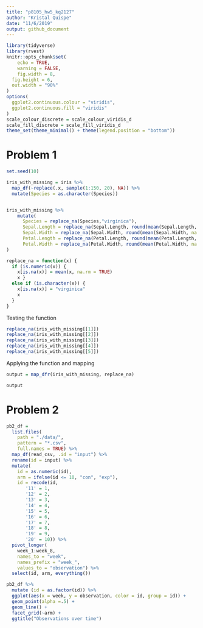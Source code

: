 ```yaml
---
title: "p8105_hw5_kq2127"
author: "Kristal Quispe"
date: "11/6/2019"
output: github_document
---
```


```r
library(tidyverse)
library(rvest)
knitr::opts_chunk$set(
	echo = TRUE,
	warning = FALSE,
	fig.width = 8, 
  fig.height = 6,
  out.width = "90%"
)
options(
  ggplot2.continuous.colour = "viridis",
  ggplot2.continuous.fill = "viridis"
)
scale_colour_discrete = scale_colour_viridis_d
scale_fill_discrete = scale_fill_viridis_d
theme_set(theme_minimal() + theme(legend.position = "bottom"))
```

# Problem 1

```r
set.seed(10)

iris_with_missing = iris %>% 
  map_df(~replace(.x, sample(1:150, 20), NA)) %>%
  mutate(Species = as.character(Species))


iris_with_missing %>% 
    mutate( 
      Species = replace_na(Species,"virginica"), 
      Sepal.Length = replace_na(Sepal.Length, round(mean(Sepal.Length, na.rm = TRUE),1)),
      Sepal.Width = replace_na(Sepal.Width, round(mean(Sepal.Width, na.rm = TRUE),1)),
      Petal.Length = replace_na(Petal.Length, round(mean(Petal.Length, na.rm = TRUE),1)),
      Petal.Width = replace_na(Petal.Width, round(mean(Petal.Width, na.rm = TRUE),1))
)
```



```r
replace_na = function(x) {
  if (is.numeric(x)) {
    x[is.na(x)] = mean(x, na.rm = TRUE)
    x }
  else if (is.character(x)) {
    x[is.na(x)] = "virginica"
    x
  }
}
```


Testing the function
```r
replace_na(iris_with_missing[[1]])
replace_na(iris_with_missing[[2]])
replace_na(iris_with_missing[[3]])
replace_na(iris_with_missing[[4]])
replace_na(iris_with_missing[[5]])
```

Applying the function and mapping
```r
output = map_dfr(iris_with_missing, replace_na)

output
```

# Problem 2

```r
pb2_df = 
  list.files(
    path = "./data/",
    pattern = "*.csv",
    full.names = TRUE) %>% 
  map_df(read_csv, .id = "input") %>% 
  rename(id = input) %>% 
  mutate(
    id = as.numeric(id),
    arm = ifelse(id <= 10, "con", "exp"),
    id = recode(id,
       '11' = 1,
       '12' = 2,
       '13' = 3,
       '14' = 4,
       '15' = 5,
       '16' = 6,
       '17' = 7,
       '18' = 8,
       '19' = 9,
       '20' = 10)) %>% 
  pivot_longer(
    week_1:week_8,
    names_to = "week",
    names_prefix = "week_",
    values_to = "observation") %>%
  select(id, arm, everything())

pb2_df %>% 
  mutate (id = as.factor(id)) %>% 
  ggplot(aes(x = week, y = observation, color = id, group = id)) + 
  geom_point(alpha =.5) +
  geom_line() +
  facet_grid(~arm) +
  ggtitle("Observations over time") 


```



